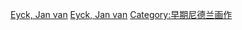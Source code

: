 
[[Category:按藝術家分類的畫作|Eyck, Jan van]]
[[Category:文藝復興時期繪畫作品|Eyck, Jan van]]
[[Category:早期尼德兰画作|Category:早期尼德兰画作]]